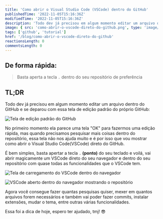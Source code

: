 ```yaml
---
title: 'Como abrir o Visual Studio Code (VSCode) dentro do GitHub'
publishedTime: '2022-11-05T15:16:36Z'
modifiedTime: '2022-11-05T15:16:36Z'
description: 'Todo dev já precisou em algum momento editar um arquivo dentro do GitHub e se deparou com essa tela de edição padrão do próprio GitHub'
image: { src: 'como-abrir-o-vscode-direto-do-github.png', type: 'image/png' }
tags: ['github', 'tutorial']
href: '/blog/como-abrir-o-vscode-direto-do-github'
reactionsLength: 0
commentsLength: 0
---
```


## De forma rápida:

> Basta aperta a tecla `.` dentro do seu repositório de preferência

## TL;DR

Todo dev já precisou em algum momento editar um arquivo dentro do GitHub e se deparou com essa tela de edição padrão do próprio GitHub:

![Tela de edição padrão do GitHub](https://dev-to-uploads.s3.amazonaws.com/uploads/articles/i3kximxr5ck48anftm7b.png)

No primeiro momento ela parece uma tela "OK" para fazermos uma edição rápida, mas quando precisamos pesquisar mais coisas dentro do repositório, essa tela não nos ajuda muito e é por isso que vou mostrar como abrir o Visual Studio Code(VSCode) direto do GitHub.

É bem simples, basta apertar a tecla `.` **(ponto)** do seu teclado e voilá, vai abrir magicamente um VSCode direto do seu navegador e dentro do seu repositório com quase todas as funcionalidades que o VSCode tem.

![Tela de carregamento do VSCode dentro do navegador](https://dev-to-uploads.s3.amazonaws.com/uploads/articles/p3fkli1ddemzshin31m6.png)

![VSCode aberto dentro do navegador mostrando o repositório](https://dev-to-uploads.s3.amazonaws.com/uploads/articles/oaiou6k7vvaufog1rsgh.png)

Agora você consegue fazer quantas pesquisas quiser, mexer em quantos arquivos forem necessários e também vai poder fazer commits, instalar extensões, mudar o tema, entre outras várias funcionalidades.

Essa foi a dica de hoje, espero ter ajudado, tmj! 😎
